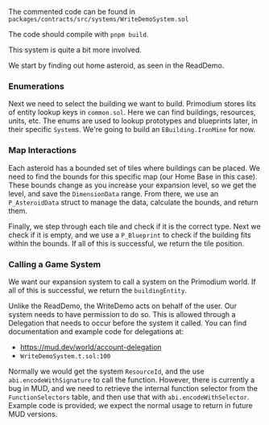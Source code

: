 The commented code can be found in `packages/contracts/src/systems/WriteDemoSystem.sol`

The code should compile with `pnpm build`.

This system is quite a bit more involved.

We start by finding out home asteroid, as seen in the ReadDemo.

### Enumerations

Next we need to select the building we want to build. Primodium stores lits of entity lookup keys in `common.sol`. Here we can find buildings, resources, units, etc. The enums are used to lookup prototypes and blueprints later, in their specific `System`s. We're going to build an `EBuilding.IronMine` for now.

### Map Interactions

Each asteroid has a bounded set of tiles where buildings can be placed. We need to find the bounds for this specific map (our Home Base in this case). These bounds change as you increase your expansion level, so we get the level, and save the `DimensionData` range. From there, we use an `P_AsteroidData` struct to manage the data, calculate the bounds, and return them.

Finally, we step through each tile and check if it is the correct type. Next we check if it is empty, and we use a `P_Blueprint` to check if the building fits within the bounds. If all of this is successful, we return the tile position.

### Calling a Game System

We want our expansion system to call a system on the Primodium world. If all of this is successful, we return the `buildingEntity`.

Unlike the ReadDemo, the WriteDemo acts on behalf of the user. Our system needs to have permission to do so. This is allowed through a Delegation that needs to occur before the system it called. You can find documentation and example code for delegations at:

- https://mud.dev/world/account-delegation
- `WriteDemoSystem.t.sol:100`

Normally we would get the system `ResourceId`, and the use `abi.encodeWithSignature` to call the function. However, there is currently a bug in MUD, and we need to retrieve the internal function selector from the `FunctionSelectors` table, and then use that with `abi.encodeWithSelector`. Example code is provided; we expect the normal usage to return in future MUD versions.